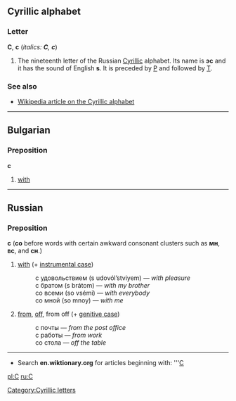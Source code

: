 == Cyrillic alphabet ==
=== Letter ===
'''С''', '''с''' (''italics: '''С''', '''с''''')

#The nineteenth letter of the Russian [[Cyrillic]] alphabet. Its name is '''эс''' {{IPA|(ɛs)}} and it has the sound of English '''s'''. It is preceded by [[Р]] and followed by [[Т]].

===See also===
*[[w:Cyrillic alphabet|Wikipedia article on the Cyrillic alphabet]]

----

== Bulgarian ==
===Preposition===
'''с'''
#[[with]]

----

== Russian ==
===Preposition===
'''с''' ('''со''' before words with certain awkward consonant clusters such as '''мн''', '''вс''', and '''сн'''.)

# [[with]] (+ [[instrumental case]])
#:с удовольствием (s udovól’stviyem) — ''with pleasure''
#:с братом (s brátom) — ''with my brother''
#:со всеми (so vsémi) — ''with everybody''
#:со мной (so mnoy) — ''with me''
# [[from]], [[off]], from off (+ [[genitive case]])
#:с почты — ''from the post office''
#:с работы — ''from work''
#:со стола — ''off the table''

----

*Search '''en.wiktionary.org''' for articles beginning with: '''[http://wiktionary.org/w/wiki.phtml?title=Special:Allpages&from=С С]

[[pl:С]]
[[ru:С]]
[[Category:Cyrillic letters]]